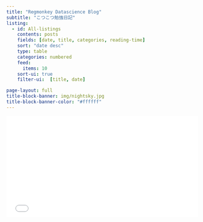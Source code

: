```yaml
---
title: "Regmonkey Datascience Blog"
subtitle: "こつこつ勉強日記"
listing:
  - id: All-listings
    contents: posts
    fields: [date, title, categories, reading-time]
    sort: "date desc"
    type: table
    categories: numbered
    feed: 
      items: 10
    sort-ui: true
    filter-ui:  [title, date]

page-layout: full
title-block-banner: img/nightsky.jpg
title-block-banner-color: "#ffffff"
---
```


```{=html}

<iframe src="./dashboard/dashboard.html" style="width: 100%; height: 200pt; border: none;"></iframe>


```